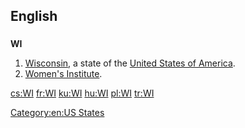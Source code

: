 ==English==

==={{abbreviation-old|en}}===
'''WI'''

# [[Wisconsin]], a state of the [[United States of America]].
# [[Women's Institute]].

[[Category:en:US States]]

[[cs:WI]]
[[fr:WI]]
[[ku:WI]]
[[hu:WI]]
[[pl:WI]]
[[tr:WI]]